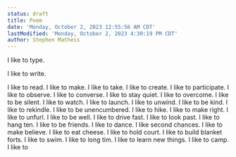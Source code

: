 ```yaml
---
status: draft
title: Poem
date: 'Monday, October 2, 2023 12:55:56 AM CDT'
lastModified: 'Monday, October 2, 2023 4:30:19 PM CDT'
author: Stephen Matheis
---
```


I like to type. 

I like to write.

I like to read. I like to make. I like to take. I like to create. I like to participate. I like to observe. I like to converse. I like to stay quiet. I like to overcome. I like to be silent. I like to watch. I like to launch. I like to unwind. I like to be kind. I like to rekindle. I like to be unencumbered. I like to hike. I like to make right. I like to unfurl. I like to be well. I like to drive fast. I like to look past. I like to hang ten. I like to be friends. I like to dance. I like second chances. I like to make believe. I like to eat cheese. I like to hold court. I like to build blanket forts. I like to swim. I like to long tim. I like to learn new things. I like to camp. I like to 

